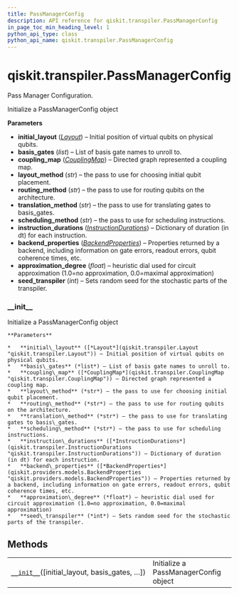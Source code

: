 ```yaml
---
title: PassManagerConfig
description: API reference for qiskit.transpiler.PassManagerConfig
in_page_toc_min_heading_level: 1
python_api_type: class
python_api_name: qiskit.transpiler.PassManagerConfig
---
```


# qiskit.transpiler.PassManagerConfig

<Class id="qiskit.transpiler.PassManagerConfig" isDedicatedPage={true} github="https://github.com/qiskit/qiskit/tree/stable/0.17/qiskit/transpiler/passmanager_config.py" signature="PassManagerConfig(initial_layout=None, basis_gates=None, coupling_map=None, layout_method=None, routing_method=None, translation_method=None, scheduling_method=None, instruction_durations=None, backend_properties=None, approximation_degree=None, seed_transpiler=None)">
  Pass Manager Configuration.

  Initialize a PassManagerConfig object

  **Parameters**

  *   **initial\_layout** ([*Layout*](qiskit.transpiler.Layout "qiskit.transpiler.Layout")) – Initial position of virtual qubits on physical qubits.
  *   **basis\_gates** (*list*) – List of basis gate names to unroll to.
  *   **coupling\_map** ([*CouplingMap*](qiskit.transpiler.CouplingMap "qiskit.transpiler.CouplingMap")) – Directed graph represented a coupling map.
  *   **layout\_method** (*str*) – the pass to use for choosing initial qubit placement.
  *   **routing\_method** (*str*) – the pass to use for routing qubits on the architecture.
  *   **translation\_method** (*str*) – the pass to use for translating gates to basis\_gates.
  *   **scheduling\_method** (*str*) – the pass to use for scheduling instructions.
  *   **instruction\_durations** ([*InstructionDurations*](qiskit.transpiler.InstructionDurations "qiskit.transpiler.InstructionDurations")) – Dictionary of duration (in dt) for each instruction.
  *   **backend\_properties** ([*BackendProperties*](qiskit.providers.models.BackendProperties "qiskit.providers.models.BackendProperties")) – Properties returned by a backend, including information on gate errors, readout errors, qubit coherence times, etc.
  *   **approximation\_degree** (*float*) – heuristic dial used for circuit approximation (1.0=no approximation, 0.0=maximal approximation)
  *   **seed\_transpiler** (*int*) – Sets random seed for the stochastic parts of the transpiler.

  ### \_\_init\_\_

  <Function id="qiskit.transpiler.PassManagerConfig.__init__" name="__init__" signature="__init__(initial_layout=None, basis_gates=None, coupling_map=None, layout_method=None, routing_method=None, translation_method=None, scheduling_method=None, instruction_durations=None, backend_properties=None, approximation_degree=None, seed_transpiler=None)">
    Initialize a PassManagerConfig object

    **Parameters**

    *   **initial\_layout** ([*Layout*](qiskit.transpiler.Layout "qiskit.transpiler.Layout")) – Initial position of virtual qubits on physical qubits.
    *   **basis\_gates** (*list*) – List of basis gate names to unroll to.
    *   **coupling\_map** ([*CouplingMap*](qiskit.transpiler.CouplingMap "qiskit.transpiler.CouplingMap")) – Directed graph represented a coupling map.
    *   **layout\_method** (*str*) – the pass to use for choosing initial qubit placement.
    *   **routing\_method** (*str*) – the pass to use for routing qubits on the architecture.
    *   **translation\_method** (*str*) – the pass to use for translating gates to basis\_gates.
    *   **scheduling\_method** (*str*) – the pass to use for scheduling instructions.
    *   **instruction\_durations** ([*InstructionDurations*](qiskit.transpiler.InstructionDurations "qiskit.transpiler.InstructionDurations")) – Dictionary of duration (in dt) for each instruction.
    *   **backend\_properties** ([*BackendProperties*](qiskit.providers.models.BackendProperties "qiskit.providers.models.BackendProperties")) – Properties returned by a backend, including information on gate errors, readout errors, qubit coherence times, etc.
    *   **approximation\_degree** (*float*) – heuristic dial used for circuit approximation (1.0=no approximation, 0.0=maximal approximation)
    *   **seed\_transpiler** (*int*) – Sets random seed for the stochastic parts of the transpiler.
  </Function>

  ## Methods

  |                                                                                                                                                 |                                       |
  | ----------------------------------------------------------------------------------------------------------------------------------------------- | ------------------------------------- |
  | [`__init__`](#qiskit.transpiler.PassManagerConfig.__init__ "qiskit.transpiler.PassManagerConfig.__init__")(\[initial\_layout, basis\_gates, …]) | Initialize a PassManagerConfig object |
</Class>

